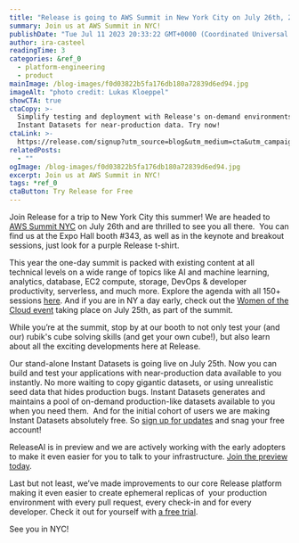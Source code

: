```yaml
---
title: "Release is going to AWS Summit in New York City on July 26th, 2023"
summary: Join us at AWS Summit in NYC!
publishDate: "Tue Jul 11 2023 20:33:22 GMT+0000 (Coordinated Universal Time)"
author: ira-casteel
readingTime: 3
categories: &ref_0
  - platform-engineering
  - product
mainImage: /blog-images/f0d03822b5fa176db180a72839d6ed94.jpg
imageAlt: "photo credit: Lukas Kloeppel"
showCTA: true
ctaCopy: >-
  Simplify testing and deployment with Release's on-demand environments, like
  Instant Datasets for near-production data. Try now!
ctaLink: >-
  https://release.com/signup?utm_source=blog&utm_medium=cta&utm_campaign=blog-cta&utm_content=release-is-going-to-aws-summit-in-new-york-city-on-july-26th-2023
relatedPosts:
  - ""
ogImage: /blog-images/f0d03822b5fa176db180a72839d6ed94.jpg
excerpt: Join us at AWS Summit in NYC!
tags: *ref_0
ctaButton: Try Release for Free
---
```


Join Release for a trip to New York City this summer! We are headed to [AWS Summit NYC](https://aws.amazon.com/events/summits/new-york/?trk=3fc68b46-3c7f-4e12-9881-a329f1ff1877&sc_channel=el) on July 26th and are thrilled to see you all there.  You can find us at the Expo Hall booth #343, as well as in the keynote and breakout sessions, just look for a purple Release t-shirt.

This year the one-day summit is packed with existing content at all technical levels on a wide range of topics like AI and machine learning, analytics, database, EC2 compute, storage, DevOps & developer productivity, serverless, and much more. Explore the agenda with all 150+ sessions [here](https://aws.amazon.com/events/summits/new-york/agenda/?amer-summit-cards.sort-by=item.additionalFields.startDateTime&amer-summit-cards.sort-order=asc&awsf.amer-summit-session=*all&awsf.amer-summit-level=*all&awsf.amer-summit-areaofinterest=*all&awsf.amer-summit-industry=*all&awsf.amer-summit-roles=*all&awsf.amer-summit-topic=*all). And if you are in NY a day early, check out the [Women of the Cloud event](https://aws.amazon.com/events/summits/new-york/women-of-the-cloud/?trk=cfaaccc0-e11b-4d9e-8f78-794bc8efe479&sc_channel=el) taking place on July 25th, as part of the summit.

While you’re at the summit, stop by at our booth to not only test your (and our) rubik's cube solving skills (and get your own cube!), but also learn about all the exciting developments here at Release.

Our stand-alone Instant Datasets is going live on July 25th. Now you can build and test your applications with near-production data available to you instantly. No more waiting to copy gigantic datasets, or using unrealistic seed data that hides production bugs. Instant Datasets generates and maintains a pool of on-demand production-like datasets available to you when you need them.  And for the initial cohort of users we are making Instant Datasets absolutely free. So [sign up for updates](https://www2.release.com/instant-datasets) and snag your free account!

ReleaseAI is in preview and we are actively working with the early adopters to make it even easier for you to talk to your infrastructure. [Join the preview today](https://release.ai/waitlist).

Last but not least, we’ve made improvements to our core Release platform making it even easier to create ephemeral replicas of  your production environment with every pull request, every check-in and for every developer. Check it out for yourself with [a free trial](https://release.com/signup).

See you in NYC!
